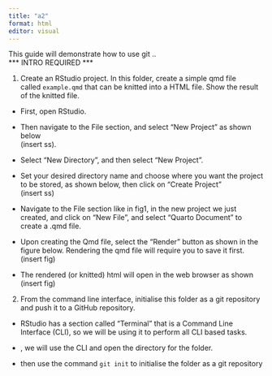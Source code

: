 ```yaml
---
title: "a2"
format: html
editor: visual
---
```


This guide will demonstrate how to use git ..\
\*\*\* INTRO REQUIRED \*\*\*

1.  Create an RStudio project. In this folder, create a simple qmd file called `example.qmd` that can be knitted into a HTML file. Show the result of the knitted file.

-   First, open RStudio.

-   Then navigate to the File section, and select "New Project" as shown below\
    (insert ss).

-   Select "New Directory", and then select "New Project".

-   Set your desired directory name and choose where you want the project to be stored, as shown below, then click on "Create Project"\
    (insert ss)\

-   Navigate to the File section like in fig1, in the new project we just created, and click on "New File", and select "Quarto Document" to create a .qmd file.

-   Upon creating the Qmd file, select the "Render" button as shown in the figure below. Rendering the qmd file will require you to save it first.\
    (insert fig)

-   The rendered (or knitted) html will open in the web browser as shown\
    (insert fig)

2.  From the command line interface, initialise this folder as a git repository and push it to a GitHub repository.

-   RStudio has a section called "Terminal" that is a Command Line Interface (CLI), so we will be using it to perform all CLI based tasks.

-   , we will use the CLI and open the directory for the folder.

-   then use the command `git init` to initialise the folder as a git repository
